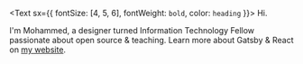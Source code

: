 <Text sx={{ fontSize: [4, 5, 6], fontWeight: `bold`, color: `heading` }}>
  Hi.
</Text>

I'm Mohammed, a designer turned Information Technology Fellow passionate about open source & teaching. Learn more about Gatsby & React on [my website](https://www.lekoarts.de?utm_source=minimal-blog&utm_medium=Starter).
